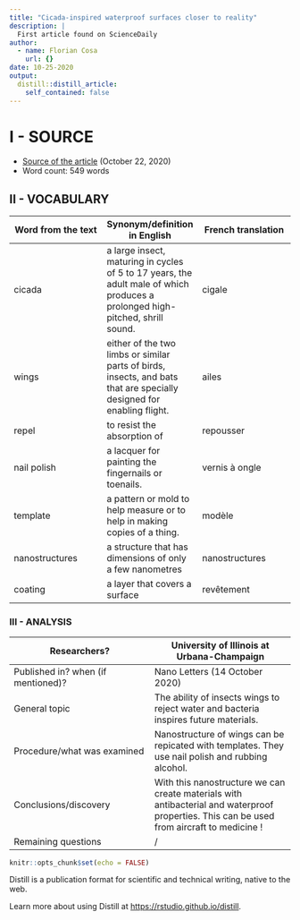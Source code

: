 ```yaml
---
title: "Cicada-inspired waterproof surfaces closer to reality"
description: |
  First article found on ScienceDaily 
author:
  - name: Florian Cosa
    url: {}
date: 10-25-2020
output:
  distill::distill_article:
    self_contained: false
---
```


# I - SOURCE  

* [Source of the article](https://www.sciencedaily.com/releases/2020/10/201022112620.htm) (October 22, 2020)  
* Word count: 549 words  

## II - VOCABULARY  

| Word from the text | Synonym/definition in English | French translation |
|-|-|-|
| cicada | a large insect, maturing in cycles of 5 to 17 years, the adult male of which produces a prolonged high-pitched, shrill sound. | cigale |
| wings | either of the two limbs or similar parts of birds, insects, and bats that are specially designed for enabling flight. | ailes |
| repel | to resist the absorption of | repousser |
| nail polish | a lacquer for painting the fingernails or toenails. | vernis à ongle |
| template | a pattern or mold to help measure or to help in making copies of a thing. | modèle |
| nanostructures | a structure that has dimensions of only a few nanometres | nanostructures |
| coating | a layer that covers a surface | revêtement |

### III - ANALYSIS  

| Researchers? | University of Illinois at Urbana-Champaign |
|-|-|
| Published in? when (if mentioned)? | Nano Letters (14 October 2020) |
| General topic | The ability of insects wings to reject water and bacteria inspires future materials. |
| Procedure/what was examined | Nanostructure of wings can be repicated with templates. They use nail polish and rubbing alcohol. |
| Conclusions/discovery | With this nanostructure we can create materials with antibacterial and waterproof properties. This can be used from aircraft to medicine ! |
| Remaining questions | / |

```r
knitr::opts_chunk$set(echo = FALSE)
```

Distill is a publication format for scientific and technical writing, native to the web.

Learn more about using Distill at <https://rstudio.github.io/distill>.

